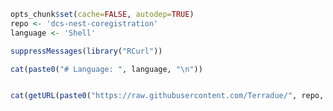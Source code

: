 ```r
opts_chunk$set(cache=FALSE, autodep=TRUE)
repo <- 'dcs-nest-coregistration'
language <- 'Shell'
```
```r
suppressMessages(library("RCurl"))

cat(paste0("# Language: ", language, "\n"))


cat(getURL(paste0("https://raw.githubusercontent.com/Terradue/", repo, "/master/README.md")))
```

